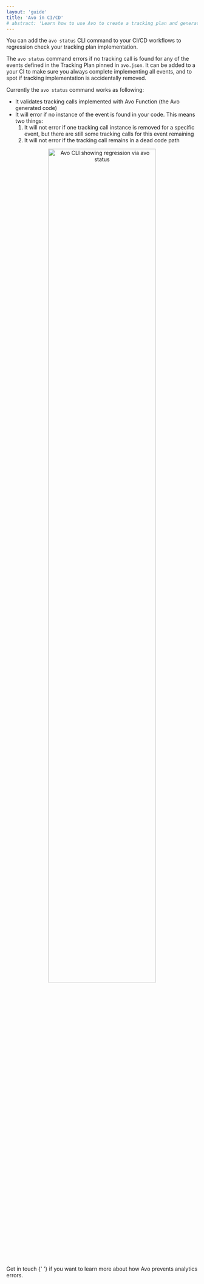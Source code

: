 ```yaml
---
layout: 'guide'
title: 'Avo in CI/CD'
# abstract: 'Learn how to use Avo to create a tracking plan and generate high quality, actionable data.'
---
```



You can add the `avo status` CLI command to your CI/CD workflows to regression check your tracking plan implementation.

The `avo status` command errors if no tracking call is found for any of the events defined in the Tracking Plan pinned in `avo.json`. It can be added to a your CI to make sure you always complete implementing all events, and to spot if tracking implementation is accidentally removed.

Currently the `avo status` command works as following:
- It validates tracking calls implemented with Avo Function (the Avo generated code)
- It will error if no instance of the event is found in your code. This means two things:
  1. It will not error if one tracking call instance is removed for a specific event, but there are still some tracking calls for this event remaining
  2. It will not error if the tracking call remains in a dead code path

<center>
  <img
    src={require('../../images/regression.png')}
    width="75%"
    alt="Avo CLI showing regression via avo status"
  />
</center>

<p>
  <Link passHref href="/help/troubleshooting">
    <a>Get in touch</a>
  </Link>{' '}
  if you want to learn more about how Avo prevents analytics errors.
</p>
